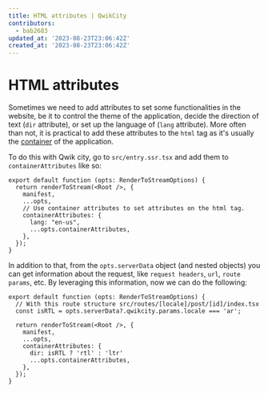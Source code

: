 ```yaml
---
title: HTML attributes | QwikCity
contributors:
  - bab2683
updated_at: '2023-08-23T23:06:42Z'
created_at: '2023-08-23T23:06:42Z'
---
```


# HTML attributes

Sometimes we need to add attributes to set some functionalities in the website, be it to control the theme of the application, decide the direction of text (`dir` attribute), or set up the language of (`lang` attribute). More often than not, it is practical to add these attributes to the `html` tag as it's usually the [container](../../(qwik)/advanced/containers/index.mdx) of the application.

To do this with Qwik city, go to `src/entry.ssr.tsx` and add them to `containerAttributes` like so:

```tsx
export default function (opts: RenderToStreamOptions) {
  return renderToStream(<Root />, {
    manifest,
    ...opts,
    // Use container attributes to set attributes on the html tag.
    containerAttributes: {
      lang: "en-us",
      ...opts.containerAttributes,
    },
  });
}
```

In addition to that, from the `opts.serverData` object (and nested objects) you can get information about the request, like `request headers`, `url`, `route params`, etc. 
By leveraging this information, now we can do the following:

```tsx
export default function (opts: RenderToStreamOptions) {
  // With this route structure src/routes/[locale]/post/[id]/index.tsx
  const isRTL = opts.serverData?.qwikcity.params.locale === 'ar';

  return renderToStream(<Root />, {
    manifest,
    ...opts,
    containerAttributes: {
      dir: isRTL ? 'rtl' : 'ltr'
      ...opts.containerAttributes,
    },
  });
}
```

